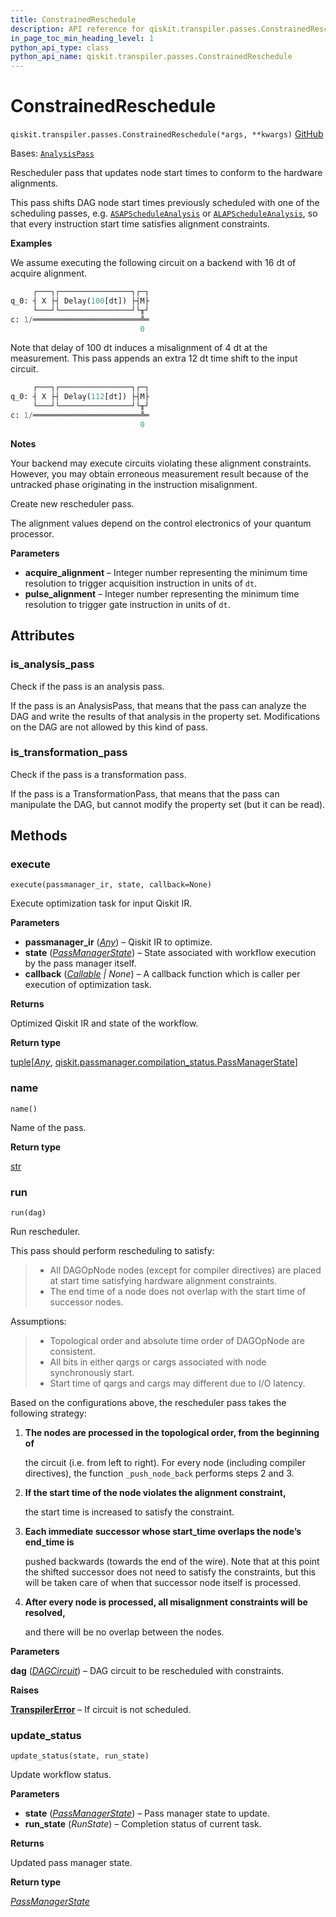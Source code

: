 ```yaml
---
title: ConstrainedReschedule
description: API reference for qiskit.transpiler.passes.ConstrainedReschedule
in_page_toc_min_heading_level: 1
python_api_type: class
python_api_name: qiskit.transpiler.passes.ConstrainedReschedule
---
```


# ConstrainedReschedule

<span id="qiskit.transpiler.passes.ConstrainedReschedule" />

`qiskit.transpiler.passes.ConstrainedReschedule(*args, **kwargs)` [GitHub](https://github.com/qiskit/qiskit/tree/stable/1.0/qiskit/transpiler/passes/scheduling/alignments/reschedule.py "view source code")

Bases: [`AnalysisPass`](qiskit.transpiler.AnalysisPass "qiskit.transpiler.basepasses.AnalysisPass")

Rescheduler pass that updates node start times to conform to the hardware alignments.

This pass shifts DAG node start times previously scheduled with one of the scheduling passes, e.g. [`ASAPScheduleAnalysis`](qiskit.transpiler.passes.ASAPScheduleAnalysis "qiskit.transpiler.passes.ASAPScheduleAnalysis") or [`ALAPScheduleAnalysis`](qiskit.transpiler.passes.ALAPScheduleAnalysis "qiskit.transpiler.passes.ALAPScheduleAnalysis"), so that every instruction start time satisfies alignment constraints.

**Examples**

We assume executing the following circuit on a backend with 16 dt of acquire alignment.

```python
     ┌───┐┌────────────────┐┌─┐
q_0: ┤ X ├┤ Delay(100[dt]) ├┤M├
     └───┘└────────────────┘└╥┘
c: 1/════════════════════════╩═
                             0
```

Note that delay of 100 dt induces a misalignment of 4 dt at the measurement. This pass appends an extra 12 dt time shift to the input circuit.

```python
     ┌───┐┌────────────────┐┌─┐
q_0: ┤ X ├┤ Delay(112[dt]) ├┤M├
     └───┘└────────────────┘└╥┘
c: 1/════════════════════════╩═
                             0
```

**Notes**

Your backend may execute circuits violating these alignment constraints. However, you may obtain erroneous measurement result because of the untracked phase originating in the instruction misalignment.

Create new rescheduler pass.

The alignment values depend on the control electronics of your quantum processor.

**Parameters**

*   **acquire\_alignment** – Integer number representing the minimum time resolution to trigger acquisition instruction in units of `dt`.
*   **pulse\_alignment** – Integer number representing the minimum time resolution to trigger gate instruction in units of `dt`.

## Attributes

<span id="qiskit.transpiler.passes.ConstrainedReschedule.is_analysis_pass" />

### is\_analysis\_pass

Check if the pass is an analysis pass.

If the pass is an AnalysisPass, that means that the pass can analyze the DAG and write the results of that analysis in the property set. Modifications on the DAG are not allowed by this kind of pass.

<span id="qiskit.transpiler.passes.ConstrainedReschedule.is_transformation_pass" />

### is\_transformation\_pass

Check if the pass is a transformation pass.

If the pass is a TransformationPass, that means that the pass can manipulate the DAG, but cannot modify the property set (but it can be read).

## Methods

### execute

<span id="qiskit.transpiler.passes.ConstrainedReschedule.execute" />

`execute(passmanager_ir, state, callback=None)`

Execute optimization task for input Qiskit IR.

**Parameters**

*   **passmanager\_ir** ([*Any*](https://docs.python.org/3/library/typing.html#typing.Any "(in Python v3.12)")) – Qiskit IR to optimize.
*   **state** ([*PassManagerState*](qiskit.passmanager.PassManagerState "qiskit.passmanager.compilation_status.PassManagerState")) – State associated with workflow execution by the pass manager itself.
*   **callback** ([*Callable*](https://docs.python.org/3/library/collections.abc.html#collections.abc.Callable "(in Python v3.12)") *| None*) – A callback function which is caller per execution of optimization task.

**Returns**

Optimized Qiskit IR and state of the workflow.

**Return type**

[tuple](https://docs.python.org/3/library/stdtypes.html#tuple "(in Python v3.12)")\[[*Any*](https://docs.python.org/3/library/typing.html#typing.Any "(in Python v3.12)"), [qiskit.passmanager.compilation\_status.PassManagerState](qiskit.passmanager.PassManagerState "qiskit.passmanager.compilation_status.PassManagerState")]

### name

<span id="qiskit.transpiler.passes.ConstrainedReschedule.name" />

`name()`

Name of the pass.

**Return type**

[str](https://docs.python.org/3/library/stdtypes.html#str "(in Python v3.12)")

### run

<span id="qiskit.transpiler.passes.ConstrainedReschedule.run" />

`run(dag)`

Run rescheduler.

This pass should perform rescheduling to satisfy:

> *   All DAGOpNode nodes (except for compiler directives) are placed at start time satisfying hardware alignment constraints.
> *   The end time of a node does not overlap with the start time of successor nodes.

Assumptions:

> *   Topological order and absolute time order of DAGOpNode are consistent.
> *   All bits in either qargs or cargs associated with node synchronously start.
> *   Start time of qargs and cargs may different due to I/O latency.

Based on the configurations above, the rescheduler pass takes the following strategy:

1.  **The nodes are processed in the topological order, from the beginning of**

    the circuit (i.e. from left to right). For every node (including compiler directives), the function `_push_node_back` performs steps 2 and 3.

2.  **If the start time of the node violates the alignment constraint,**

    the start time is increased to satisfy the constraint.

3.  **Each immediate successor whose start\_time overlaps the node’s end\_time is**

    pushed backwards (towards the end of the wire). Note that at this point the shifted successor does not need to satisfy the constraints, but this will be taken care of when that successor node itself is processed.

4.  **After every node is processed, all misalignment constraints will be resolved,**

    and there will be no overlap between the nodes.

**Parameters**

**dag** ([*DAGCircuit*](qiskit.dagcircuit.DAGCircuit "qiskit.dagcircuit.dagcircuit.DAGCircuit")) – DAG circuit to be rescheduled with constraints.

**Raises**

[**TranspilerError**](transpiler#qiskit.transpiler.TranspilerError "qiskit.transpiler.TranspilerError") – If circuit is not scheduled.

### update\_status

<span id="qiskit.transpiler.passes.ConstrainedReschedule.update_status" />

`update_status(state, run_state)`

Update workflow status.

**Parameters**

*   **state** ([*PassManagerState*](qiskit.passmanager.PassManagerState "qiskit.passmanager.compilation_status.PassManagerState")) – Pass manager state to update.
*   **run\_state** (*RunState*) – Completion status of current task.

**Returns**

Updated pass manager state.

**Return type**

[*PassManagerState*](qiskit.passmanager.PassManagerState "qiskit.passmanager.compilation_status.PassManagerState")


